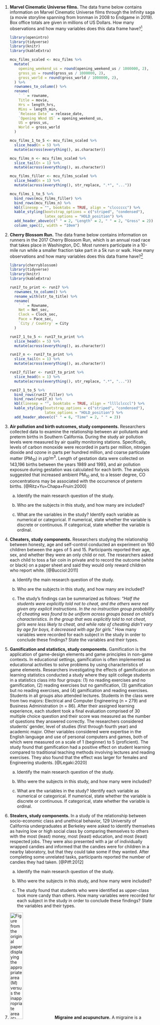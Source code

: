 1.  **Marvel Cinematic Universe films.**
The data frame below contains information on Marvel Cinematic Universe films through the Infinity saga (a movie storyline spanning from Ironman in 2008 to Endgame in 2019). 
Box office totals are given in millions of US Dollars.
How many observations and how many variables does this data frame have?^[The [`mcu_films`](http://openintrostat.github.io/openintro/reference/mcu_films.html) data used in this exercise can be found in the [**openintro**](http://openintrostat.github.io/openintro) R package.]

    ```r
    library(openintro)
    library(tidyverse)
    library(knitr)
    library(kableExtra)
    
    mcu_films_scaled <- mcu_films %>%
      mutate(
        opening_weekend_us = round(opening_weekend_us / 1000000, 2),
        gross_us = round(gross_us / 1000000, 2),
        gross_world = round(gross_world / 1000000, 2),
      ) %>%
      rownames_to_column() %>%
      rename(
        ` ` = rowname,
        Title = movie,
        Hrs = length_hrs,
        Mins = length_min,
        `Release Date` = release_date,
        `Opening Wknd US` = opening_weekend_us,
        US = gross_us,
        World = gross_world
      )
    
    mcu_films_1_to_5 <- mcu_films_scaled %>%
      slice_head(n = 5) %>%
      mutate(across(everything(), as.character))
    
    mcu_films_n <- mcu_films_scaled %>%
      slice_tail(n = 1) %>%
      mutate(across(everything(), as.character))
    
    mcu_films_filler <- mcu_films_scaled %>%
      slice_head(n = 1) %>%
      mutate(across(everything(), str_replace, ".*", "..."))
    
    mcu_films_1_to_5 %>%
      bind_rows(mcu_films_filler) %>%
      bind_rows(mcu_films_n) %>%
      kbl(linesep = "", booktabs = TRUE, align = "clcccccc") %>%
      kable_styling(bootstrap_options = c("striped", "condensed"), 
                    latex_options = "HOLD_position") %>%
      add_header_above(c(" " = 2, "Length" = 2, " " = 2, "Gross" = 2)) %>%
      column_spec(2, width = "10em")
    ```

1. **Cherry Blossom Run.**
The data frame below contains information on runners in the 2017 Cherry Blossom Run, which is an annual road race that takes place in Washington, DC.
Most runners participate in a 10-mile run while a smaller fraction take part in a 5k run or walk.
How many observations and how many variables does this data frame have?^[The [`run17`](http://openintrostat.github.io/openintro/reference/run17.html) data used in this exercise can be found in the [**cherryblossom**](http://openintrostat.github.io/cherryblossom) R package.]

    ```r
    library(cherryblossom)
    library(tidyverse)
    library(knitr)
    library(kableExtra)
    
    run17_to_print <- run17 %>%
      rownames_to_column() %>%
      rename_with(str_to_title) %>%
      rename(
        ` ` = Rowname,
        Net = Net_sec,
        Clock = Clock_sec,
        Pace = Pace_sec,
        `City / Country` = City
      )
    
    run17_1_to_5 <- run17_to_print %>%
      slice_head(n = 5) %>%
      mutate(across(everything(), as.character))
    
    run17_n <- run17_to_print %>%
      slice_tail(n = 1) %>%
      mutate(across(everything(), as.character))
    
    run17_filler <- run17_to_print %>%
      slice_head(n = 1) %>%
      mutate(across(everything(), str_replace, ".*", "..."))
    
    run17_1_to_5 %>%
      bind_rows(run17_filler) %>%
      bind_rows(run17_n) %>%
      kbl(linesep = "", booktabs = TRUE, align = "llllclcccl") %>%
      kable_styling(bootstrap_options = c("striped", "condensed"), 
                    latex_options = "HOLD_position") %>%
      add_header_above(c(" " = 6, "Time" = 2, " " = 2))
    ```

1.  **Air pollution and birth outcomes, study components.** 
Researchers collected data to examine the relationship between air pollutants and preterm births in Southern California.
During the study air pollution levels were measured by air quality monitoring stations.
Specifically, levels of carbon monoxide were recorded in parts per million, nitrogen dioxide and ozone in parts per hundred million, and coarse particulate matter (PM$_{10}$) in $\mu g/m^3$.
Length of gestation data were collected on 143,196 births between the years 1989 and 1993, and air pollution exposure during gestation was calculated for each birth.
The analysis suggested that increased ambient PM$_{10}$ and, to a lesser degree, CO concentrations may be associated with the occurrence of preterm births. [@Ritz+Yu+Chapa+Fruin:2000]

    a.  Identify the main research question of the study.

    b.  Who are the subjects in this study, and how many are included?

    c.  What are the variables in the study? Identify each variable as numerical or categorical. If numerical, state whether the variable is discrete or continuous. If categorical, state whether the variable is ordinal.

1.  **Cheaters, study components.** 
Researchers studying the relationship between honesty, age and self-control conducted an experiment on 160 children between the ages of 5 and 15. Participants reported their age, sex, and whether they were an only child or not. The researchers asked each child to toss a fair coin in private and to record the outcome (white or black) on a paper sheet and said they would only reward children who report white. [@Bucciol:2011]

    a.  Identify the main research question of the study.

    b.  Who are the subjects in this study, and how many are included?

    c.  The study's findings can be summarized as follows: *"Half the students were explicitly told not to cheat, and the others were not given any explicit instructions. In the no instruction group probability of cheating was found to be uniform across groups based on child's characteristics. In the group that was explicitly told to not cheat, girls were less likely to cheat, and while rate of cheating didn't vary by age for boys, it decreased with age for girls."* How many variables were recorded for each subject in the study in order to conclude these findings? State the variables and their types.

1. **Gamification and statistics, study components.** 
Gamification is the application of game-design elements and game principles in non-game contexts. 
In educational settings, gamification is often implemented as educational activities to solve problems by using characteristics of game elements.
Researchers investigating the effects of gamification on learning statistics conducted a study where they split college students in a statistics class into four groups: (1) no reading exercises and no gamification, (2) reading exercises but no gamification, (3) gamification but no reading exercises, and (4) gamification and reading exercises.
Students in all groups also attended lectures. 
Students in the class were from two majors: Electrical and Computer Engineering (n = 279) and Business Administration (n = 86). 
After their assigned learning experience, each student took a final evaluation comprised of 30 multiple choice question and their score was measured as the number of questions they answered correctly.
The researchers considered students' gender, level of studies (first through fourth year) and academic major. 
Other variables considered were expertise in the English language and use of personal computers and games, both of which were measured on a scale of 1 (beginner) to 5 (proficient). 
The study found that gamification had a positive effect on student learning compared to traditional teaching methods involving lectures and reading exercises.
They also found that the effect was larger for females and Engineering students. [@Legaki:2020]

    a.  Identify the main research question of the study.

    b.  Who were the subjects in this study, and how many were included?

    c.  What are the variables in the study? Identify each variable as numerical or categorical. If numerical, state whether the variable is discrete or continuous. If categorical, state whether the variable is ordinal.

1.  **Stealers, study components.** 
In a study of the relationship between socio-economic class and unethical behavior, 129 University of California undergraduates at Berkeley were asked to identify themselves as having low or high social class by comparing themselves to others with the most (least) money, most (least) education, and most (least) respected jobs.
They were also presented with a jar of individually wrapped candies and informed that the candies were for children in a nearby laboratory, but that they could take some if they wanted.
After completing some unrelated tasks, participants reported the number of candies they had taken. [@Piff:2012]

    a.  Identify the main research question of the study.

    b.  Who were the subjects in this study, and how many were included?

    c.  The study found that students who were identified as upper-class took more candy than others. How many variables were recorded for each subject in the study in order to conclude these findings? State the variables and their types. 
    
    \clearpage

1. <img src="exercises/images/earacupuncture.png" alt="Figure from the original paper displaying the appropriate area (M) versus the inappropriate area (S) used in the treatment of migraine attacks." class="cover" width="30%"/> **Migraine and acupuncture.** A migraine is a particularly painful type of headache, which patients sometimes wish to treat with acupuncture. 
To determine whether acupuncture relieves migraine pain, researchers conducted a randomized controlled study where 89 individuals who identified as female diagnosed with migraine headaches were randomly assigned to one of two groups: treatment or control. 
Forty-three (43) patients in the treatment group received acupuncture that is specifically designed to treat migraines. 
Forty-six (46) patients in the control group received placebo acupuncture (needle insertion at non-acupoint locations). 
Twenty-four (24) hours after patients received acupuncture, they were asked if they were pain free. 
Results are summarized in the contingency table below. 
Also provided is a figure from the original paper displaying the appropriate area (M) versus the inappropriate area (S) used in the treatment of migraine attacks.^[The [`migraine`](http://openintrostat.github.io/openintro/reference/migraine.html) data used in this exercise can be found in the [**openintro**](http://openintrostat.github.io/openintro) R package.] [@Allais:2011]

    ```r
    #| echo: false
    #| message: false
    library(openintro)
    library(tidyverse)
    library(tools)
    library(knitr)
    library(kableExtra)

    migraine %>%
      mutate(
        group = toTitleCase(as.character(group)),
        pain_free = toTitleCase(as.character(pain_free))
      ) %>%
      count(group, pain_free) %>%
      pivot_wider(names_from = pain_free, values_from = n) %>%
      rename(Group = group) %>%
      kbl(linesep = "", booktabs = TRUE) %>%
      kable_styling(bootstrap_options = c("striped", "condensed"), 
                    latex_options = "HOLD_position",
                    full_width = FALSE) %>%
      add_header_above(c("", "Pain free?" = 2)) %>%
      column_spec(1:3, width = "5em")
    ```

    a.  What percent of patients in the treatment group were pain free 24 hours after receiving acupuncture?

    b.  What percent were pain free in the control group?

    c.  In which group did a higher percent of patients become pain free 24 hours after receiving acupuncture?

    d.  Your findings so far might suggest that acupuncture is an effective treatment for migraines for all people who suffer from migraines.
        However, this is not the only possible conclusion.
        What is one other possible explanation for the observed difference between the percentages of patients that are pain free 24 hours after receiving acupuncture in the two groups?
        
    e.  What are the explanatory and response variables in this study?

1. **Sinusitis and antibiotics.** 
Researchers studying the effect of antibiotic treatment for acute sinusitis compared to symptomatic treatments randomly assigned 166 adults diagnosed with acute sinusitis to one of two groups: treatment or control. 
Study participants received either a 10-day course of amoxicillin (an antibiotic) or a placebo similar in appearance and taste. 
The placebo consisted of symptomatic treatments such as acetaminophen, nasal decongestants, etc. 
At the end of the 10-day period, patients were asked if they experienced improvement in symptoms. 
The distribution of responses is summarized below.^[The [`sinusitis`](http://openintrostat.github.io/openintro/reference/sinusitis.html) data used in this exercise can be found in the [**openintro**](http://openintrostat.github.io/openintro) R package.] [@Garbutt:2012]

    ```r
    #| echo: false
    #| message: false
    library(openintro)
    library(tidyverse)
    library(tools)
    library(knitr)
    library(kableExtra)
    
    sinusitis %>%
      mutate(
        group = toTitleCase(as.character(group)),
        self_reported_improvement = toTitleCase(as.character(self_reported_improvement))
      ) %>%
      count(group, self_reported_improvement) %>%
      pivot_wider(names_from = self_reported_improvement, values_from = n) %>%
      rename(Group = group) %>%
      kbl(linesep = "", booktabs = TRUE) %>%
      kable_styling(bootstrap_options = c("striped", "condensed"), 
                    latex_options = "HOLD_position",
                    full_width = FALSE) %>%
      add_header_above(c("", "Improvement" = 2)) %>%
      column_spec(1:3, width = "5em")
    ```

    a.  What percent of patients in the treatment group experienced improvement in symptoms?

    b.  What percent experienced improvement in symptoms in the control group?

    c.  In which group did a higher percentage of patients experience improvement in symptoms?

    d.  Your findings so far might suggest a real difference in the effectiveness of antibiotic and placebo treatments for improving symptoms of sinusitis. However, this is not the only possible conclusion. What is one other possible explanation for the observed difference between the percentages patients who experienced improvement in symptoms?
    
    e.  What are the explanatory and response variables in this study?

1.  **Daycare fines, study components.** 
Researchers tested the deterrence hypothesis which predicts that the introduction of a penalty will reduce the occurrence of the behavior subject to the fine, with the condition that the fine leaves everything else unchanged by instituting a fine for late pickup at daycare centers. 
For this study, they worked with 10 volunteer daycare centers that did not originally impose a fine to parents for picking up their kids late. 
They randomly selected 6 of these daycare centers and instituted a monetary fine (of a considerable amount) for picking up children late and then removed it. 
In the remaining 4 daycare centers no fine was introduced. 
The study period was divided into four: before the fine (weeks 1–4), the first 4 weeks with the fine (weeks 5-8), the last 8 weeks with fine (weeks 9–16), and the after fine period (weeks 17-20).
Throughout the study, the number of kids who were picked up late was recorded each week for each daycare. 
The study found that the number of late-coming parents increased significantly when the fine was introduced, and no reduction occurred after the fine was removed.^[The [`daycare_fines`](http://openintrostat.github.io/openintro/reference/daycare_fines.html) data used in this exercise can be found in the [**openintro**](http://openintrostat.github.io/openintro) R package.] [@Gneezy:2000]

    ```r
    library(openintro)
    library(tidyverse)
    library(knitr)
    library(kableExtra)
    
    daycare_fines_1_to_5 <- daycare_fines %>%
      rename(study_period = study_period_4) %>%
      select(center, week, group, late_pickups, study_period) %>%
      slice_head(n = 5) %>%
      mutate(across(everything(), as.character))
    
    daycare_fines_200 <- daycare_fines %>%
      rename(study_period = study_period_4) %>%
      select(center, week, group, late_pickups, study_period) %>%
      slice_head(n = 200) %>%
      mutate(across(everything(), as.character))
    
    daycare_fines_filler <- daycare_fines %>%
      rename(study_period = study_period_4) %>%
      select(center, week, group, late_pickups, study_period) %>%
      slice_head(n = 1) %>%
      mutate(across(everything(), str_replace, ".*", "..."))
    
    #daycare_fines_1_to_5 %>%
    #  bind_rows(daycare_fines_filler) %>%
    #  bind_rows(daycare_fines_200) %>%
    # The full dataset openintro::daycare_fines has 200 observations, which are fully printed.
    # The first 5 rows are therefore duplicates.
    # The code above can be simplified and not have the slice_head(n = 200).
    daycare_fines_200 %>%
      kbl(linesep = "", booktabs = TRUE, align = "cclcl") %>%
      kable_styling(bootstrap_options = c("striped", "condensed"), 
                    latex_options = "HOLD_position",
                    full_width = FALSE)
    ```

    a.  Is this an observational study or an experiment? Explain your reasoning.

    b.  What are the cases in this study and how many are included?

    c.  What is the response variable in the study and what type of variable is it?

    d.  What are the explanatory variables in the study and what types of variables are they?
    
    \vspace{5mm}

1. **Efficacy of COVID-19 vaccine on adolescents, study components.** 
Results of a Phase 3 trial announced in March 2021 show that the Pfizer-BioNTech COVID-19 vaccine demonstrated 100% efficacy and robust antibody responses on 12 to 15 years old adolescents with or without prior evidence of SARS-CoV-2 infection. In this trial 2,260 adolescents were randomly assigned to two groups: one group got the vaccine (n = 1,131) and the other got a placebo (n = 1,129). While 18 cases of COVID-19 were observed in the placebo group, none were observed in the vaccine group.^[The [`biontech_adolescents`](http://openintrostat.github.io/openintro/reference/biontech_adolescents.html) data used in this exercise can be found in the [**openintro**](http://openintrostat.github.io/openintro) R package.] [@Pfizer:2021]

    a.  Is this an observational study or an experiment? Explain your reasoning.

    b.  What are the cases in this study and how many are included?

    c.  What is the response variable in the study and what type of variable is it?

    d.  What are the explanatory variables in the study and what types of variables are they?
    
    \clearpage

1. **Palmer penguins.**
Data were collected on 344 penguins living on three islands (Torgersen, Biscoe, and Dream) in the Palmer Archipelago, Antarctica. 
In addition to which island each penguin lives on, the data contains information on the species of the penguin (*Adelie*, *Chinstrap*, or *Gentoo*), its bill length, bill depth, and flipper length (measured in millimeters), its body mass (measured in grams), and the sex of the penguin (female or male).^[The [`penguins`](https://allisonhorst.github.io/palmerpenguins/reference/penguins.html) data used in this exercise can be found in the [**palmerpenguins**](https://allisonhorst.github.io/palmerpenguins/) R package.] Bill length and depth are measured as shown in the image.^[Artwork by [Allison Horst](https://twitter.com/allison_horst).] [@palmerpenguins]

    ```r
    #| fig.alt: Bill length and depth marked on an illustration of a penguin head.
    #| out.width: 40%
    knitr::include_graphics("exercises/images/culmen_depth.png")
    ```

    a.  How many cases were included in the data?
    b.  How many numerical variables are included in the data? Indicate what they are, and if they are continuous or discrete.
    c.  How many categorical variables are included in the data, and what are they? List the corresponding levels (categories) for each.

    \vspace{5mm}

1. **Smoking habits of UK residents.** 
A survey was conducted to study the smoking habits of 1,691 UK residents. Below is a data frame displaying a portion of the data collected in this survey. 
A blank cell indicates that data for that variable was not available for a given respondent.^[The [`smoking`](http://openintrostat.github.io/openintro/reference/smoking.html) data used in this exercise can be found in the [**openintro**](http://openintrostat.github.io/openintro) R package.] 

    ```r
    #| echo: false
    #| message: false
    library(openintro)
    library(tidyverse)
    library(knitr)
    library(kableExtra)
    
    set.seed(456)
    smoking_to_print <- smoking %>%
      rename(sex = gender) %>%
      select(sex, age, marital_status, gross_income, smoke, amt_weekends, amt_weekdays) %>%
      slice_sample(n = nrow(smoking)) %>%
      rownames_to_column() %>%
      rename(
        weekend = amt_weekends,
        weekday = amt_weekdays,
        ` ` = rowname
        )
    
    smoking_1_to_5 <- smoking_to_print %>%
      slice_head(n = 5) %>%
      mutate(across(everything(), as.character))
    
    smoking_n <- smoking_to_print %>%
      slice_tail(n = 1) %>%
      mutate(across(everything(), as.character))
    
    smoking_filler <- smoking_to_print %>%
      slice_head(n = 1) %>%
      mutate(across(everything(), str_replace, ".*", "..."))
    
    smoking_1_to_5 %>%
      bind_rows(smoking_filler) %>%
      bind_rows(smoking_n) %>%
      kbl(linesep = "", booktabs = TRUE, align = "llllclcccl") %>%
      kable_styling(bootstrap_options = c("striped", "condensed"), 
                    latex_options = "HOLD_position",
                    full_width = FALSE) %>%
      add_header_above(c(" " = 6, "amount" = 2))
    ```

    a.  What does each row of the data frame represent?

    b.  How many participants were included in the survey?

    c.  Indicate whether each variable in the study is numerical or categorical. If numerical, identify as continuous or discrete. If categorical, indicate if the variable is ordinal.
    
    \clearpage

1.  **US Airports.** 
The visualization below shows the geographical distribution of airports in the contiguous United States and Washington, DC. 
This visualization was constructed based on a dataset where each observation is an airport.^[The [`usairports`](http://openintrostat.github.io/airports/reference/usairports.html) data used in this exercise can be found in the [**airports**](http://openintrostat.github.io/airports/) R package.]

    ```r
    library(tidyverse)
    library(openintro)
    library(nycflights13)
    library(janitor)
    library(measurements)
    
    # clean airport data -------------------------------------------------------
    usairports <- usairports %>%
      filter(
        !str_detect(arp_latitude, "S"),
        !str_detect(state, "AK|HI|PR|MQ|GU|CQ|VI")
        ) %>%
      mutate(
        lat_dms = str_replace(arp_latitude, "N", "") %>%
          str_replace_all("-", " "),
        lon_dms = str_replace(arp_longitude, "W", "") %>%
          str_replace_all("-", " "),
        lat_dd = conv_unit(lat_dms, from = "deg_min_sec", to = "dec_deg") %>% as.numeric(),
        lon_dd = -1 * (conv_unit(lon_dms, from = "deg_min_sec", to = "dec_deg") %>% as.numeric())
      ) %>%
      filter(ownership %in% c("PR", "PU")) %>%   # only want public and private owned
      mutate(
        ownership = case_when(
          ownership == "PR" ~ "Privately owned",
          ownership == "PU" ~ "Publicly owned"
        ),
        use = case_when(
          use == "PR" ~ "Private use",
          use == "PU" ~ "Public use"
        ),
        region = case_when(
          region == "AAL" ~ "Alaska",
          region == "ACE" ~ "Central",
          region == "AEA" ~ "Eastern",
          region == "AGL" ~ "Great Lakes",
          region == "ANE" ~ "New England",
          region == "ANM" ~ "Northwest Mountain",
          region == "ASO" ~ "Southern",
          region == "ASW" ~ "Southwest",
          region == "AWP" ~ "Western-Pacific"
        )
      )
      
    # plot ---------------------------------------------------------------------
    states_map <- map_data("state")
    
    ggplot(states_map, aes(long, lat, group = group)) +
      geom_polygon(fill = "white", color = "gray") +
      geom_point(data = usairports, 
                 aes(x = lon_dd, y = lat_dd, group = state, color = region),
                 alpha = 0.3, size = 0.5) +
      facet_grid(ownership ~ use) +
      labs(x = "", y = "", color = "Region") +
      scale_color_openintro() +
      theme(
          legend.position = "bottom", 
          legend.direction = "horizontal",
          ) +
      guides(color = guide_legend(override.aes = list(size = 3, alpha = 1)))
    ```

    a.  List the variables you believe were necessary to create this visualization.

    b.  Indicate whether each variable in the study is numerical or categorical. If numerical, identify as continuous or discrete. If categorical, indicate if the variable is ordinal.
    
    \vspace{5mm}

1. **UN Votes.** 
The visualization below shows voting patterns in the United States, Canada, and Mexico in the United Nations General Assembly on a variety of issues. 
Specifically, for a given year between 1946 and 2019, it displays the percentage of roll calls in which the country voted yes for each issue. 
This visualization was constructed based on a dataset where each observation is a country/year pair.^[The data used in this exercise can be found in the [**unvotes**](https://cran.r-project.org/web/packages/unvotes/index.html) R package.]

    ```r
    #| fig.asp: 0.8
    # load packages ------------------------------------------------------------
    library(tidyverse)
    library(openintro)
    library(unvotes)
    library(lubridate)
    library(scales)

    # plot unvotes by issues ---------------------------------------------------
    un_votes %>%
      filter(country %in% c("United States", "Mexico", "Canada")) %>%
      inner_join(un_roll_calls, by = "rcid") %>%
      inner_join(un_roll_call_issues, by = "rcid") %>%
      mutate(vote = fct_relevel(vote, "yes", "no", "abstain")) %>%
      group_by(country, year = year(date), issue) %>%
      summarize(
        votes = n(),
        percent_yes = mean(vote == "yes"), 
        .groups = "drop_last"
      ) %>%
      filter(votes > 5) %>%  # only use records with more than 5 votes
      ggplot(mapping = aes(x = year, y = percent_yes, color = country)) +
        geom_point(alpha = 0.5) +
        geom_smooth(method = "loess", se = FALSE) +
        facet_wrap(~ issue, labeller = label_wrap_gen(width = 20)) +
        labs(
          y = "% Yes",
          x = "Year",
          color = "Country"
        ) +
        scale_color_openintro("three") +
        scale_y_continuous(breaks = c(0, 0.5, 1), labels = label_percent(scale = 100)) +
      theme(
        legend.position = "bottom",
        legend.direction = "horizontal"
      )
    ```

    a.  List the variables used in creating this visualization.

    b.  Indicate whether each variable in the study is numerical or categorical. If numerical, identify as continuous or discrete. If categorical, indicate if the variable is ordinal.

1.  **UK baby names.** 
The visualization below shows the number of baby girls born in the United Kingdom (comprised of England & Wales, Northern Ireland, and Scotland) who were given the name "Fiona" over the years.^[The [`ukbabynames`](https://mine-cetinkaya-rundel.github.io/ukbabynames/reference/ukbabynames.html) data used in this exercise can be found in the [**ukbabynames**](https://mine-cetinkaya-rundel.github.io/ukbabynames/) R package.]

    ```r
    library(tidyverse)
    library(openintro)
    library(ukbabynames)
    
    ukbabynames %>%
      filter(name == "Fiona", sex == "F", year >= 2000) %>%
      ggplot(aes(x = year, y = n, group = nation, color = nation, linetype = nation)) +
      geom_line() +
      geom_point() +
      scale_color_openintro("three") +
      labs(
        title = "Number of baby girls named Fiona",
        x = "Year",
        y = "Number of babies",
        color = "Nation", linetype = "Nation"
      ) +
      theme(
        legend.position = c(0.8, 0.7),
        legend.background = element_rect(color = "white")
      )
    ```

    a.  List the variables you believe were necessary to create this visualization.

    b.  Indicate whether each variable in the study is numerical or categorical. If numerical, identify as continuous or discrete. If categorical, indicate if the variable is ordinal.
    
    \vspace{5mm}

1. **Shows on Netflix.** 
The visualization below shows the distribution of ratings of TV shows on Netflix (a streaming entertainment service) based on the decade they were released in and the country they were produced in. In the dataset, each observation is a TV show.^[The [`netflix_titles`](https://github.com/rfordatascience/tidytuesday/blob/master/data/2021/2021-04-20/readme.md) data used in this exercise can be found in the [**tidytuesdayR**](https://cran.r-project.org/web/packages/tidytuesdayR/index.html) R package.]

    ```r
    library(tidyverse)
    library(openintro)

    # data from https://raw.githubusercontent.com/rfordatascience/tidytuesday/master/data/2021/2021-04-20/netflix_titles.csv
    netflix_titles <- read_csv("data/netflix_titles.csv")
    
    netflix_to_plot <- netflix_titles %>%
      filter(
        release_year >= 1980,
        type == "TV Show",
        !is.na(rating),
        !(rating %in% c("R", "NR")),
        !is.na(country)
      ) %>%
      mutate(
        production_country = if_else(str_detect(country, "United States"), "United States", "Other"),
        production_country = fct_relevel(production_country, "United States", "Other"),
        release_decade = factor(floor(release_year / 10) * 10),
        rating = if_else(rating == "TV-Y7-FV", "TV-Y7", rating),
        rating = fct_relevel(rating, "TV-Y", "TV-Y7", "TV-G", "TV-PG", "TV-14", "TV-MA"),
        rating = fct_recode(rating,
          `All children (TV-Y)` = "TV-Y",
          `Older children (TV-Y7)` = "TV-Y7",
          `General audience (TV-G)` = "TV-G",
          `Parental guidance (TV-PG)` = "TV-PG",
          `Parents cautioned (TV-14)` = "TV-14",
          `Mature audience (TV-MA)` = "TV-MA"
        )
      ) %>%
      rename(`Production country` = production_country)
    
    ggplot(netflix_to_plot, aes(x = release_decade, fill = rating)) +
      geom_bar(position = "fill", size = 1) +
      scale_fill_manual(
        values = c(
          IMSCOL["green", "full"], IMSCOL["blue", "full"], IMSCOL["yellow", "f3"],
          IMSCOL["yellow", "full"], IMSCOL["pink", "full"], IMSCOL["red", "full"]
        )
      ) +
      labs(
        x = "Release decade", y = "Proportion", fill = "Rating"
      ) +
      facet_wrap(
        ~`Production country`, ncol = 1, 
        labeller = labeller(`Production country` = label_both)
      ) +
      theme(legend.position = "bottom")
    ```

    a.  List the variables you believe were necessary to create this visualization.

    b.  Indicate whether each variable in the study is numerical or categorical. If numerical, identify as continuous or discrete. If categorical, indicate if the variable is ordinal.
    
    \clearpage

1. **Stanford Open Policing.** 
The Stanford Open Policing project gathers, analyzes, and releases records from traffic stops by law enforcement agencies across the United States. Their goal is to help researchers, journalists, and policy makers investigate and improve interactions between police and the public. The following is an excerpt from a summary table created based off the data collected as part of this project. [@pierson2020large]

    ```r
    library(openintro)
    library(tidyverse)
    library(knitr)
    library(kableExtra)
    
    # data from https://raw.githubusercontent.com/5harad/openpolicing/master/results/data_for_figures/combined_data.csv
    sop <- read_csv("data/stanford-open-policing-combined-data.csv")
      
    sop_to_print <- sop %>%
      select(location, state, driver_race, stops_per_year, search_rate, arrest_rate) %>%
      filter(
        location %in% c("APACHE COUNTY", "COCHISE COUNTY", "WOOD COUNTY"),
        state %in% c("AZ", "WI")
        ) %>%
      mutate(location = str_to_title(location)) %>%
      relocate(arrest_rate, .after = driver_race) %>%
      rename_with(str_to_title) %>%
      rename(
        `County`       = Location,
        `Race / Ethnicity`   = Driver_race,
        `Arrest rate`  = Arrest_rate,
        `Stops / year` = Stops_per_year,
        `Search rate`  = Search_rate,
        ) %>%
      mutate(across(everything(), as.character))
    
    sop_top    <- sop_to_print %>% filter(State == "AZ")
    sop_filler <- sop_to_print %>% 
      slice_head(n = 1) %>%
      mutate(across(everything(), str_replace, ".*", "..."))
    sop_bottom <- sop_to_print %>% filter(State == "WI")

    sop_top %>%
      bind_rows(sop_filler) %>%
      bind_rows(sop_bottom) %>%
      kbl(linesep = "", booktabs = TRUE, align = "lllccc") %>%
      kable_styling(bootstrap_options = c("striped", "condensed"), 
                    latex_options = "HOLD_position",
                    full_width = FALSE) %>%
      add_header_above(c(" " = 2, "Driver" = 2, "Car" = 2))
    ```

    a.  What variables were collected on each individual traffic stop in order to create the summary table above?

    b.  State whether each variable is numerical or categorical. If numerical, state whether it is continuous or discrete. If categorical, state whether it is ordinal or not.

    c.  Suppose we wanted to evaluate whether vehicle search rates are different for drivers of different races. In this analysis, which variable would be the response variable and which variable would be the explanatory variable?
    
    \vspace{5mm}

1. **Space launches.** 
The following summary table shows the number of space launches in the US by the type of launching agency and the outcome of the launch (success or failure).^[The data used in this exercise comes from the [JSR Launch Vehicle Database, 2019 Feb 10 Edition](https://www.openintro.org/go?id=textbook-space-launches-data&referrer=ims0_html).]

    ```r
    library(knitr)
    library(kableExtra)
    library(tidyverse)
    
    launches_1957_1999 <- tribble(
      ~agency,   ~Failure, ~Success,
      "Private", 13,       295,
      "State",   281,      3751,
      "Startup", 0,        0
    ) %>%
      pivot_longer(cols = -agency, names_to = "outcome", values_to = "n") %>%
      mutate(year = "1957-1999") %>%
      uncount(n)
    
    launches_2000_2018 <- tribble(
      ~agency,   ~Failure, ~Success,
      "Private", 10,       562,
      "State",   33,       711,
      "Startup", 5,        65
    ) %>%
      pivot_longer(cols = -agency, names_to = "outcome", values_to = "n") %>%
      mutate(year = "2000-2018") %>%
      uncount(n)
    
    launches_1957_1999 %>%
      bind_rows(launches_2000_2018) %>%
      count(year, agency, outcome) %>%
      pivot_wider(names_from = outcome, values_from = n) %>%
      pivot_wider(names_from = year, values_from = c("Failure", "Success"), values_fill = 0) %>%
      select(agency, `Failure_1957-1999`, `Success_1957-1999`, `Failure_2000-2018`, `Success_2000-2018`) %>%
      kbl(linesep = "", booktabs = TRUE, col.names = c("", "Failure", "Success", "Failure", "Success")) %>%
      kable_styling(bootstrap_options = c("striped", "condensed"), 
                    latex_options = "HOLD_position",
                    full_width = FALSE) %>%
      add_header_above(c(" " = 1, "1957 - 1999" = 2, "2000-2018" = 2))
    ```

    a.  What variables were collected on each launch in order to create to the summary table above?

    b.  State whether each variable is numerical or categorical. If numerical, state whether it is continuous or discrete. If categorical, state whether it is ordinal or not.

    c.  Suppose we wanted to study how the success rate of launches vary between launching agencies and over time. In this analysis, which variable would be the response variable and which variable would be the explanatory variable?
    
    \clearpage

1.  **Pet names.** 
The city of Seattle, WA has an open data portal that includes pets registered in the city. For each registered pet, we have information on the pet's name and species. 
The following visualization plots the proportion of dogs with a given name versus the proportion of cats with the same name. The 20 most common cat and dog names are displayed. 
The diagonal line on the plot is the $x = y$ line; if a name appeared on this line, the name's popularity would be exactly the same for dogs and cats.^[The [`seattlepets`](http://openintrostat.github.io/openintro/reference/seattlepets.html) data used in this exercise can be found in the [**openintro**](http://openintrostat.github.io/openintro) R package.]

    ```r
    #| echo: false
    #| message: false
    #| warning: false
    library(openintro)
    library(tidyverse)
    library(ggimage)
    library(ggrepel)
    
    # data prep ----------------------------------------------------------------
    name_props <- seattlepets %>% 
      filter(
        !is.na(animal_name),
        species %in% c("Dog", "Cat")
        ) %>%
      group_by(species) %>% 
      count(animal_name, sort = TRUE) %>%
      mutate(prop = n / sum(n))
    
    cat_name_props <- name_props %>%
      filter(species == "Cat") %>%
      rename(cat_prop = prop) %>%
      slice_head(n = 30)
    
    dog_name_props <- name_props %>%
      filter(species == "Dog") %>%
      rename(dog_prop = prop) %>%
      slice_head(n = 30)
    
    comb_name_props <- inner_join(cat_name_props, dog_name_props, 
                                  by = "animal_name") %>%
      ungroup() %>%
      select(animal_name, cat_prop, dog_prop)
    
    # create viz ---------------------------------------------------------------
    ggplot(comb_name_props, aes(x = cat_prop, y = dog_prop)) +
      geom_abline(intercept = 0,
                  alpha = 0.8, 
                  size = 1.5, color = IMSCOL["gray", "full"]) +
      geom_text_repel(aes(label = animal_name), 
                      seed = 291252, max.iter = 10000) +
      geom_point(alpha = 0.8) +
      labs(x = "Proportion of cats", y = "Proportion of dogs") +
      xlim(0.002, 0.01) +
      ylim(0.002, 0.01) +
      ggimage::geom_emoji(
          image = "1f436", aes(x = 0.003, y = 0.009), size = 0.1
          ) +
      ggimage::geom_emoji(
          image = "1f431", aes(x = 0.009, y = 0.003), size = 0.1
          )
    ```

    a.  Are these data collected as part of an experiment or an observational study?

    b.  What is the most common dog name? What is the most common cat name?

    c.  What names are more common for cats than dogs?

    d.  Is the relationship between the two variables positive or negative? What does this mean in context of the data?
    
    \vspace{5mm}

1. **Stressed out in an elevator.** 
In a study evaluating the relationship between stress and muscle cramps, half the subjects are randomly assigned to be exposed to increased stress by being placed into an elevator that falls rapidly and stops abruptly and the other half are left at no or baseline stress.

    a.  What type of study is this?

    b.  Can this study be used to conclude a causal relationship between increased stress and muscle cramps?
